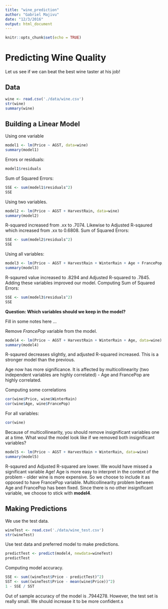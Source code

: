 ```yaml
---
title: "wine_prediction"
author: "Gabriel Majivu"
date: "12/3/2016"
output: html_document
---
```


```r
knitr::opts_chunk$set(echo = TRUE)
```

# Predicting Wine Quality

Let us see if we can beat the best wine taster at his job!

## Data

```r
wine <- read.csv('./data/wine.csv')
str(wine)
summary(wine)
```

## Building a Linear Model

Using one variable

```r
model1 <- lm(Price ~ AGST, data=wine)
summary(model1)
```

Errors or residuals:

```r
model1$residuals
```

Sum of Squared Errors:

```r
SSE <- sum(model1$residuals^2)
SSE
```

Using two variables.

```r
model2 <- lm(Price ~ AGST + HarvestRain, data=wine)
summary(model2)
```

R-squared increased from .xx to .7074. Likewise to Adjusted R-sqaured which increased from .xx to 0.6808.
Sum of Squared Errors:

```r
SSE <- sum(model2$residuals^2)
SSE
```

Using all variables:

```r
model3 <- lm(Price ~ AGST + HarvestRain + WinterRain + Age + FrancePop, data=wine)
summary(model3)
```

R-sqaured value increased to .8294 and Adjusted R-squared to .7845. Adding
these variables improved our model.
Computing Sum of Squared Errors:

```r
SSE <- sum(model3$residuals^2)
SSE
```

__Question: Which variables should we keep in the model?__

Fill in some notes here ...

Remove _FrancePop_ variable from the model.

```r
model4 <- lm(Price ~ AGST + HarvestRain + WinterRain + Age, data=wine)
summary(model4)
```

R-sqaured decreases slightly, and adjusted R-squared increased. This is a
stronger model than the previous.

Age now has more significance. It is affected by multicollinearity (two 
independent variables are highly correlated) - Age and FrancePop are highly 
correlated.

Computing some correlations

```r
cor(wine$Price, wine$WinterRain)
cor(wine$Age, wine$FrancePop)
```

For all variables:

```r
cor(wine)
```

Because of multicollinearity, you should remove insignificant variables one at a time.
What woul the model look like if we removed both insignificant variables?

```r
model5 <- lm(Price ~ AGST + HarvestRain + WinterRain, data=wine)
summary(model5)
```

R-sqaured and Adjusted R-squared are lower. We would have missed a significant 
variable Age! Age is more easy to interpret in the context of the problem - older wine is
more expensive. So we choose to include it as opposed to have FrancePop variable.
Multicollinearity problem between Age and FrancePop has been fixed. Since there
is no other insignificant variable, we choose to stick with __model4__.

## Making Predictions

We use the test data.

```r
wineTest <- read.csv('./data/wine_test.csv')
str(wineTest)
```

Use test data and preferred model to make predictions.

```r
predictTest <- predict(model4, newdata=wineTest)
predictTest
```

Computing model accuracy.

```r
SSE <- sum((wineTest$Price - predictTest)^2)
SST <- sum((wineTest$Price - mean(wine$Price))^2)
1 - SSE / SST
```

Out of sample accuracy of the model is .7944278. However, the test set is really small.
We should increase it to be more confident.s